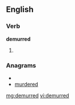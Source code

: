 ==English==

===Verb===
'''demurred'''

# {{past of|demur}}

===Anagrams===
* {{alphagram|ddeemrru}}
* [[murdered#English|murdered]]

[[mg:demurred]]
[[vi:demurred]]